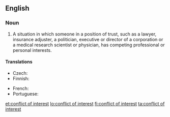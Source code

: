 ==English==
{{wikipedia}}

===Noun===
{{en-noun|sg=[[conflict]] of [[interest]]|pl=conflicts of interest}}

# {{legal}} A situation in which someone in a position of trust, such as a lawyer, insurance adjuster, a politician, executive or director of a corporation or a medical research scientist or physician, has competing professional or personal interests.

====Translations====
{{trans-top|situation of a person in trust}}
* Czech: {{t-|cs|střet zájmů|m}}
* Finnish: {{t-|fi|eturistiriita}}
{{trans-mid}}
* French: {{t|fr|conflit d'intérêts}}
* Portuguese: {{t|pt|conflito de interesses|m}}
{{trans-bottom}}

[[et:conflict of interest]]
[[lo:conflict of interest]]
[[fi:conflict of interest]]
[[ta:conflict of interest]]